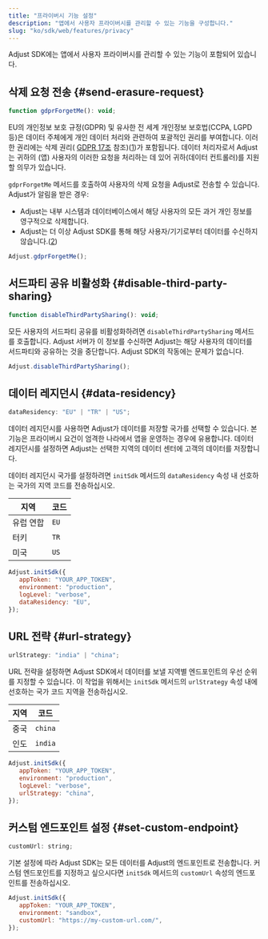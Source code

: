 ```yaml
---
title: "프라이버시 기능 설정"
description: "앱에서 사용자 프라이버시를 관리할 수 있는 기능을 구성합니다."
slug: "ko/sdk/web/features/privacy"
---
```


Adjust SDK에는 앱에서 사용자 프라이버시를 관리할 수 있는 기능이 포함되어 있습니다.

## 삭제 요청 전송 {#send-erasure-request}

<CodeBlock title="메서드 서명">

```js
function gdprForgetMe(): void;
```

</CodeBlock>

EU의 개인정보 보호 규정\(GDPR\) 및 유사한 전 세계 개인정보 보호법\(CCPA, LGPD 등\)은 데이터 주체에게 개인 데이터 처리와 관련하여 포괄적인 권리를 부여합니다. 이러한 권리에는 삭제 권리\( [GDPR 17조](https://gdpr.eu/article-17-right-to-be-forgotten/) 참조\)\([1](https://help.adjust.com/ko/article/gdpr#ref-1)\)가 포함됩니다. 데이터 처리자로서 Adjust는 귀하의 \(앱\) 사용자의 이러한 요청을 처리하는 데 있어 귀하\(데이터 컨트롤러\)를 지원할 의무가 있습니다.

`gdprForgetMe` 메서드를 호출하여 사용자의 삭제 요청을 Adjust로 전송할 수 있습니다. Adjust가 알림을 받은 경우:

-  Adjust는 내부 시스템과 데이터베이스에서 해당 사용자의 모든 과거 개인 정보를 영구적으로 삭제합니다.
-  Adjust는 더 이상 Adjust SDK를 통해 해당 사용자/기기로부터 데이터를 수신하지 않습니다.\([2](https://help.adjust.com/ko/article/gdpr#ref-2)\)

```js
Adjust.gdprForgetMe();
```

## 서드파티 공유 비활성화 {#disable-third-party-sharing}

<CodeBlock title="메서드 서명">

```js
function disableThirdPartySharing(): void;
```

</CodeBlock>

모든 사용자의 서드파티 공유를 비활성화하려면 `disableThirdPartySharing` 메서드를 호출합니다. Adjust 서버가 이 정보를 수신하면 Adjust는 해당 사용자의 데이터를 서드파티와 공유하는 것을 중단합니다. Adjust SDK의 작동에는 문제가 없습니다.

```js
Adjust.disableThirdPartySharing();
```

## 데이터 레지던시 {#data-residency}

<CodeBlock title="속성 선언">

```js
dataResidency: "EU" | "TR" | "US";
```

</CodeBlock>

데이터 레지던시를 사용하면 Adjust가 데이터를 저장할 국가를 선택할 수 있습니다. 본 기능은 프라이버시 요건이 엄격한 나라에서 앱을 운영하는 경우에 유용합니다. 데이터 레지던시를 설정하면 Adjust는 선택한 지역의 데이터 센터에 고객의 데이터를 저장합니다.

데이터 레지던시 국가를 설정하려면 `initSdk` 메서드의 `dataResidency` 속성 내 선호하는 국가의 지역 코드를 전송하십시오.

| 지역      | 코드 |
| --------- | ---- |
| 유럽 연합 | `EU` |
| 터키      | `TR` |
| 미국      | `US` |

```js
Adjust.initSdk({
   appToken: "YOUR_APP_TOKEN",
   environment: "production",
   logLevel: "verbose",
   dataResidency: "EU",
});
```

## URL 전략 {#url-strategy}

<CodeBlock title="속성 선언">

```js
urlStrategy: "india" | "china";
```

</CodeBlock>

URL 전략을 설정하면 Adjust SDK에서 데이터를 보낼 지역별 엔드포인트의 우선 순위를 지정할 수 있습니다. 이 작업을 위해서는 `initSdk` 메서드의 `urlStrategy` 속성 내에 선호하는 국가 코드 지역을 전송하십시오.

| 지역 | 코드    |
| ---- | ------- |
| 중국 | `china` |
| 인도 | `india` |

```js
Adjust.initSdk({
   appToken: "YOUR_APP_TOKEN",
   environment: "production",
   logLevel: "verbose",
   urlStrategy: "china",
});
```

## 커스텀 엔드포인트 설정 {#set-custom-endpoint}

<CodeBlock title="속성 선언">

```js
customUrl: string;
```

</CodeBlock>

기본 설정에 따라 Adjust SDK는 모든 데이터를 Adjust의 엔드포인트로 전송합니다. 커스텀 엔드포인트를 지정하고 싶으시다면 `initSdk` 메서드의 `customUrl` 속성의 엔드포인트를 전송하십시오.

```js
Adjust.initSdk({
   appToken: "YOUR_APP_TOKEN",
   environment: "sandbox",
   customUrl: "https://my-custom-url.com/",
});
```
